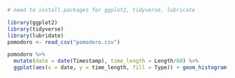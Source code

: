 ```r
# need to install.packages for ggplot2, tidyverse, lubricate

library(ggplot2)
library(tidyverse)
library(lubridate)
pomodoro <- read_csv("pomodoro.csv")
```

```r
pomodoro %>% 
  mutate(date = date(Timestamp), time_length = Length/60) %>% 
  ggplot(aes(x = date, y = time_length, fill = Type)) + geom_histogram(stat = "identity") + xlab("Date") + ylab("Length of Pomodoro (in minutes)") + ggtitle("Pomodoro Timer Usage") + theme_minimal() 


```

